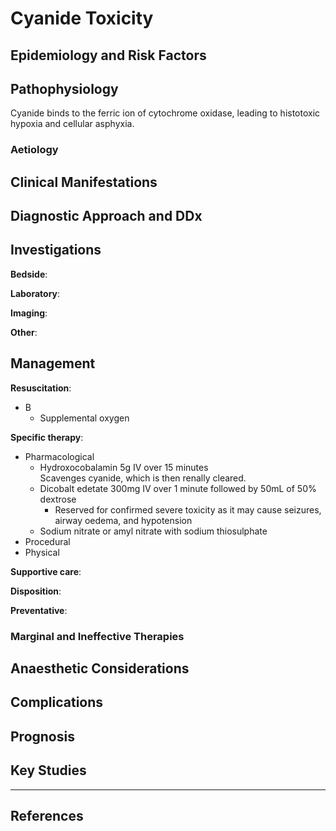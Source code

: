 # Cyanide Toxicity {#sec-cyanide}


## Epidemiology and Risk Factors

## Pathophysiology

Cyanide binds to the ferric ion of cytochrome oxidase, leading to histotoxic hypoxia and cellular asphyxia.

### Aetiology

## Clinical Manifestations

## Diagnostic Approach and DDx

## Investigations

**Bedside**:

**Laboratory**:

**Imaging**:

**Other**:

## Management

**Resuscitation**:

* B
	* Supplemental oxygen


**Specific therapy**:

* Pharmacological
	* Hydroxocobalamin 5g IV over 15 minutes\
	Scavenges cyanide, which is then renally cleared.
	* Dicobalt edetate 300mg IV over 1 minute followed by 50mL of 50% dextrose
		* Reserved for confirmed severe toxicity as it may cause seizures, airway oedema, and hypotension
	* Sodium nitrate or amyl nitrate with sodium thiosulphate
* Procedural
* Physical

**Supportive care**:

**Disposition**:

**Preventative**:


### Marginal and Ineffective Therapies

## Anaesthetic Considerations

## Complications

## Prognosis

## Key Studies


---

## References
